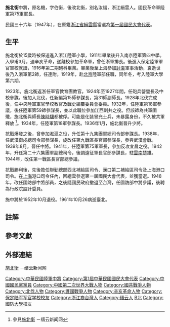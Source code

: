 {{Infobox Military Person
|name=施北衡
|lived= 
|placeofbirth= {{QING}}[[浙江省|浙江省]]縉雲
|placeofdeath= {{ROC}}[[臺北市|臺北市]]
|image=[[File:Pei-Heng_Shih.jpg|200px]]
|caption=施北衡將軍
|nickname=
|allegiance={{flagicon|ROC}} [[中華民國|中華民國]]
|branch=[[File:Flag_of_the_Republic_of_China_Army.svg|27px]] [[中華民國陸軍|中華民國陸軍]]
|serviceyears= 1916年–1952年
|rank=陸軍中將
|commands=第75軍<br />西北補給區司令<br />漢口第二補給區司令<br />上海港口司令
|unit= 
|battles=[[北伐|北伐戰役]]<br />勦共戰役<br />[[對日抗戰|對日抗戰]]
|awards=
|laterwork=[[國民大會|國民大會]]代表
}}
'''施北衡'''{{BD|1893年||1961年|10月26日|catIdx=S施北衡}}中將，原名機，字伯衡，後改北衡，別名汝福，浙江縉雲人。國民革命軍陸軍第75軍軍長。

民國三十六年（1947年），在原籍[[浙江省|浙江省]][[縉雲縣|縉雲縣]]當選為[[第一屆國民大會代表|第一屆國民大會代表]]。

==生平==
施北衡於15歲時被保送進入浙江陸軍小學，1911年畢業後升入南京陸軍第四中學。入學甫3月，遇辛亥革命，遂離校參加革命軍，曾任浙軍排長。後進入保定陸軍軍官軍校就讀，1916年第二期砲科畢業。畢業後至上海參加[[雲南起義|討袁]]軍事活動，袁逝世後乃入浙軍第2師，任連附。1919年，赴[[北京|北京]]陸軍部任職，同年冬，考入陸軍大學第六期。

1923年，施北衡返浙任軍官教育團教官。1924年至1927年間，任砲兵營營長及中校參謀。後加入北伐，任新編第15師參謀長，第31師副師長。1928年北伐完成後，任中央陸軍軍官學校教官及戰史編纂委員會委員。1932年，任陸軍第18軍參議，後任陸軍第59師參謀長，並以此職位參加江西剿共之役。但該師為共軍圍殲，施北衡與師長[[陳時驥|陳時驥]]都被俘。可能是化裝冒充士兵，未暴露身份，不久被共軍釋放 <ref>參見[http://jynews.zjol.com.cn/jynews/system/2007/10/23/010211336.shtml 施北衡] {{Wayback|url=http://jynews.zjol.com.cn/jynews/system/2007/10/23/010211336.shtml |date=20190604140526 }}－缙云新闻网</ref>。1934年，任陸軍第18軍參謀長。1936年1月，施北衡晉升少將。

抗戰爆發之後，曾參加淞滬之役，升任第十九集團軍總司令部參謀長。1938年，任武漢衛戍總司令部參謀長，旋改任第九戰區長官部參謀長，參與武漢會戰。1939年8月，晉任中將。1941年，任陸軍第75軍軍長，參加反攻宜昌之役。1942年，升任第二十六集團軍副總司令，後調遠征軍長官部參謀長，駐[[雲南|雲南]]楚雄。1944年，改任第一戰區長官部總參議。

抗戰勝利後，先後擔任聯勤總部西北補給區司令、漢口第二補給區司令及上海港口司令。在[[上海|上海]]港口司令任內，回縉雲參選第一屆國民大會代表，並獲當選。1948年，改任國防部中將部員，之後隨國民政府撤退至台灣，任國防部中將參議，後聘為行政院設計委員。

施中將於1952年10月退役。1961年10月26病逝臺北。

==註解==
<div class="references-small">
<references />
</div>

==參考文獻==

{{cite book|author= 國防部史政編譯局|authorlink= |title=《施北衡》，《國民革命軍陸軍第七十五軍軍史》|publisher= 國防部史政編譯局|series= |year= 1999|isbn= }}

==外部連結==

[http://jynews.zjol.com.cn/jynews/system/2007/10/23/010211336.shtml 施北衡] {{Wayback|url=http://jynews.zjol.com.cn/jynews/system/2007/10/23/010211336.shtml |date=20190604140526 }}－缙云新闻网

{{DEFAULTSORT:Shi施}}
[[Category:中華民國陸軍中將|Category:中華民國陸軍中將]]
[[Category:第1屆中華民國國民大會代表|Category:第1屆中華民國國民大會代表]]
[[Category:中國國民黨黨員|Category:中國國民黨黨員]]
[[Category:中國第二次世界大戰人物|Category:中國第二次世界大戰人物]]
[[Category:國共戰爭人物|Category:國共戰爭人物]]
[[Category:北伐人物|Category:北伐人物]]
[[Category:護國戰爭人物|Category:護國戰爭人物]]
[[Category:辛亥革命人物|Category:辛亥革命人物]]
[[Category:保定陆军军官学校校友|Category:保定陆军军官学校校友]]
[[Category:浙江裔台灣人|Category:浙江裔台灣人]]
[[Category:缙云人|Category:缙云人]]
[[Category:施姓|B北]]
[[Category:國防大學校友|Category:國防大學校友]]